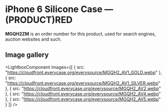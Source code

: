 
# iPhone 6 Silicone Case — (PRODUCT)RED

<Callout type='info' emoji='👉🏻'>**MGQH2ZM** is an order number for this product, used for search engines, auction websites and such.</Callout>

## Image gallery

<LightboxComponent
    images={[
      {
        src: "https://cloudfront.everycase.org/everysource/MGQH2_AV1_GOLD.webp"
      },
      {
        src: "https://cloudfront.everycase.org/everysource/MGQH2_AV1_SILVER.webp"
      },
      {
        src: "https://cloudfront.everycase.org/everysource/MGQH2_AV2.webp"
      },
      {
        src: "https://cloudfront.everycase.org/everysource/MGQH2_AV4.webp"
      },
      {
        src: "https://cloudfront.everycase.org/everysource/MGQH2_AV5.webp"
      }
    ]}
  />
